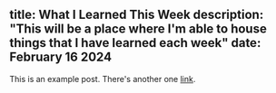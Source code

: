 title: What I Learned This Week 
description: "This will be a place where I'm able to house things that I have learned each week" 
date: February 16 2024
---

This is an example post. There's another one [link](/posts/example-post).